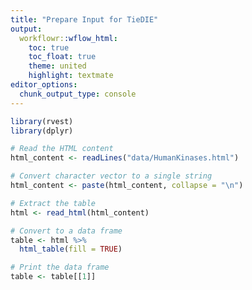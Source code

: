 ```yaml
---
title: "Prepare Input for TieDIE"
output:
  workflowr::wflow_html:
    toc: true
    toc_float: true
    theme: united
    highlight: textmate
editor_options:
  chunk_output_type: console
---
```


```r
library(rvest)
library(dplyr)
```


```r
# Read the HTML content
html_content <- readLines("data/HumanKinases.html")

# Convert character vector to a single string
html_content <- paste(html_content, collapse = "\n")

# Extract the table
html <- read_html(html_content)

# Convert to a data frame
table <- html %>%
  html_table(fill = TRUE)

# Print the data frame
table <- table[[1]]
```


